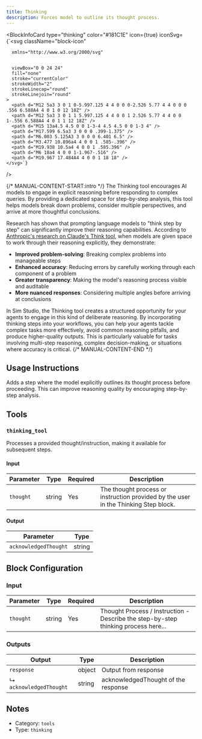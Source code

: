 ```yaml
---
title: Thinking
description: Forces model to outline its thought process.
---
```



<BlockInfoCard
  type="thinking"
  color="#181C1E"
  icon={true}
  iconSvg={`<svg className="block-icon"
      
      xmlns="http://www.w3.org/2000/svg"
      
      
      viewBox="0 0 24 24"
      fill="none"
      stroke="currentColor"
      strokeWidth="2"
      strokeLinecap="round"
      strokeLinejoin="round"
    >
      <path d="M12 5a3 3 0 1 0-5.997.125 4 4 0 0 0-2.526 5.77 4 4 0 0 0 .556 6.588A4 4 0 1 0 12 18Z" />
      <path d="M12 5a3 3 0 1 1 5.997.125 4 4 0 0 1 2.526 5.77 4 4 0 0 1-.556 6.588A4 4 0 1 1 12 18Z" />
      <path d="M15 13a4.5 4.5 0 0 1-3-4 4.5 4.5 0 0 1-3 4" />
      <path d="M17.599 6.5a3 3 0 0 0 .399-1.375" />
      <path d="M6.003 5.125A3 3 0 0 0 6.401 6.5" />
      <path d="M3.477 10.896a4 4 0 0 1 .585-.396" />
      <path d="M19.938 10.5a4 4 0 0 1 .585.396" />
      <path d="M6 18a4 4 0 0 1-1.967-.516" />
      <path d="M19.967 17.484A4 4 0 0 1 18 18" />
    </svg>`}
/>

{/* MANUAL-CONTENT-START:intro */}
The Thinking tool encourages AI models to engage in explicit reasoning before responding to complex queries. By providing a dedicated space for step-by-step analysis, this tool helps models break down problems, consider multiple perspectives, and arrive at more thoughtful conclusions.

Research has shown that prompting language models to "think step by step" can significantly improve their reasoning capabilities. According to [Anthropic's research on Claude's Think tool](https://www.anthropic.com/engineering/claude-think-tool), when models are given space to work through their reasoning explicitly, they demonstrate:

- **Improved problem-solving**: Breaking complex problems into manageable steps
- **Enhanced accuracy**: Reducing errors by carefully working through each component of a problem
- **Greater transparency**: Making the model's reasoning process visible and auditable
- **More nuanced responses**: Considering multiple angles before arriving at conclusions

In Sim Studio, the Thinking tool creates a structured opportunity for your agents to engage in this kind of deliberate reasoning. By incorporating thinking steps into your workflows, you can help your agents tackle complex tasks more effectively, avoid common reasoning pitfalls, and produce higher-quality outputs. This is particularly valuable for tasks involving multi-step reasoning, complex decision-making, or situations where accuracy is critical.
{/* MANUAL-CONTENT-END */}

## Usage Instructions

Adds a step where the model explicitly outlines its thought process before proceeding. This can improve reasoning quality by encouraging step-by-step analysis.

## Tools

### `thinking_tool`

Processes a provided thought/instruction, making it available for subsequent steps.

#### Input

| Parameter | Type   | Required | Description                                                                         |
| --------- | ------ | -------- | ----------------------------------------------------------------------------------- |
| `thought` | string | Yes      | The thought process or instruction provided by the user in the Thinking Step block. |

#### Output

| Parameter             | Type   |
| --------------------- | ------ |
| `acknowledgedThought` | string |

## Block Configuration

### Input

| Parameter | Type   | Required | Description                                                                        |
| --------- | ------ | -------- | ---------------------------------------------------------------------------------- |
| `thought` | string | Yes      | Thought Process / Instruction - Describe the step-by-step thinking process here... |

### Outputs

| Output                  | Type   | Description                         |
| ----------------------- | ------ | ----------------------------------- |
| `response`              | object | Output from response                |
| ↳ `acknowledgedThought` | string | acknowledgedThought of the response |

## Notes

- Category: `tools`
- Type: `thinking`
